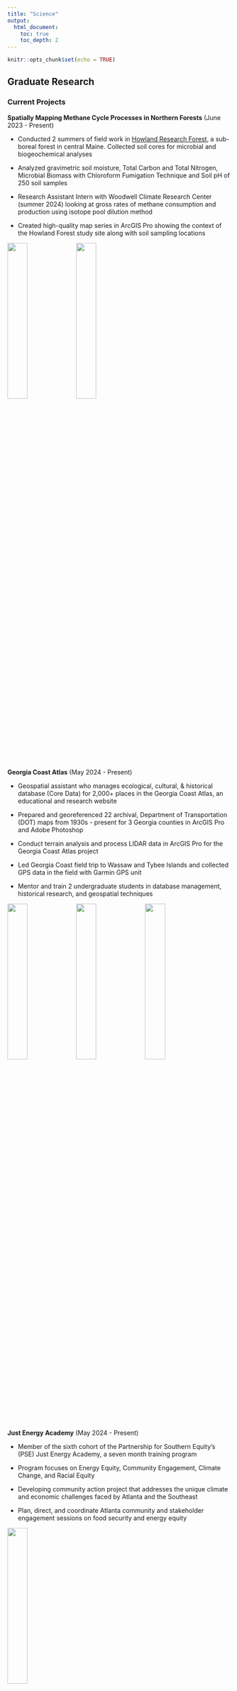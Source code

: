 ---
title: "Science"
output: 
  html_document:
    toc: true
    toc_depth: 2
---

```{r setup, include=FALSE}
knitr::opts_chunk$set(echo = TRUE)
```

## Graduate Research {.tabset .tabset-fade .tabset-pills}

### Current Projects

**Spatially Mapping Methane Cycle Processes in Northern Forests** (June 2023 - Present)

* Conducted 2 summers of field work in [Howland Research Forest](https://www.woodwellclimate.org/project/methane-cycling-in-northern-forests/year-1/), a sub-boreal forest in central Maine. Collected soil cores for microbial and biogeochemical analyses

* Analyzed gravimetric soil moisture, Total Carbon and Total Nitrogen, Microbial Biomass with Chloroform Fumigation Technique and Soil pH of 250 soil samples

* Research Assistant Intern with Woodwell Climate Research Center (summer 2024) looking at gross rates of methane consumption and production using isotope pool dilution method

* Created high-quality map series in ArcGIS Pro showing the context of the Howland Forest study site along with soil sampling locations

![](C:/Users/dkahn/OneDrive/Desktop/emory 2023/Emory MS in ENVS Thesis 23-25/website/home3/pictures/Howland Forest - Dana Kahn (4).jpg){width=30%}
![](C:/Users/dkahn/OneDrive/Desktop/emory 2023/Emory MS in ENVS Thesis 23-25/website/home3/pictures/Howland Forest - Dana Kahn (3).jpg){width=30%}

**Georgia Coast Atlas** (May 2024 - Present)

* Geospatial assistant who manages ecological, cultural, & historical database (Core Data) for 2,000+ places in the Georgia Coast Atlas, an educational and research website 

* Prepared and georeferenced 22 archival, Department of Transportation (DOT) maps from 1930s - present for 3 Georgia counties in ArcGIS Pro and Adobe Photoshop

* Conduct terrain analysis and process LIDAR data in ArcGIS Pro for the Georgia Coast Atlas project

* Led Georgia Coast field trip to Wassaw and Tybee Islands and collected GPS data in the field with Garmin GPS unit

* Mentor and train 2 undergraduate students in database management, historical research, and geospatial techniques

![](C:/Users/dkahn/OneDrive/Desktop/emory 2023/Emory MS in ENVS Thesis 23-25/website/home3/pictures/ChathamAve1.jpg){width=30%}
![](C:/Users/dkahn/OneDrive/Desktop/emory 2023/Emory MS in ENVS Thesis 23-25/website/home3/pictures/WassawDune3.jpg){width=30%}
![](C:/Users/dkahn/OneDrive/Desktop/emory 2023/Emory MS in ENVS Thesis 23-25/website/home3/pictures/HistoricTybeeIslandLightStation3.jpg){width=30%}

**Just Energy Academy** (May 2024 - Present)

* Member of the sixth cohort of the Partnership for Southern Equity's (PSE) Just Energy Academy, a seven month training program

* Program focuses on Energy Equity, Community Engagement, Climate Change, and Racial Equity

* Developing community action project that addresses the unique climate and economic challenges faced by Atlanta and the Southeast

* Plan, direct, and coordinate Atlanta community and stakeholder engagement sessions on food security and energy equity

![](C:/Users/dkahn/OneDrive/Desktop/emory 2023/Emory MS in ENVS Thesis 23-25/website/home3/pictures/JEA_group.png){width=30%}


### Past Projects

**Curating collections at the [Tellus Science Museum](https://tellusmuseum.org/collection/)** (May 2023 - August 2023)

* Organized, cataloged, and photographed 1500+ specimens and identified Mazon Creek, IL fossil invertebrates

* Collaborated with curator to identify 2000 new acquisitions and designated permanent and non-permanent fossils within Tellus' growing natural history collection

![](C:/Users/dkahn/OneDrive/Desktop/emory 2023/Emory MS in ENVS Thesis 23-25/website/home3/pictures/Dana_tellus.jpg){width=70%}


### Honors
* 2025 Recipient of Darahyl Dennis Scholarship with the Georgia Brownfield Association (GBA)

* 2024 Recipient of Georgia Association of Environmental Professionals (GAEP) Scholarship

* UNFCCC COP29 Student Delegate and Observer in Baku, Azerbaijan in November 2024

* *Honorable Mention,* National Science Foundation (NSF) Graduate Research Fellowship Program (GRFP)

* [2024 Recipient](https://aeefoundation.org/2024-scholarship-recipients/) of the Foundation of the Association of Energy Engineers (AEE) Al Thumann Scholarship (recognized as one of the top three applicants)

* Recipient of Youth Sustainable Development Conference scholarship and Case Study Delegate in Rabat, Morocco (July 3-4, 2024)

* Lester Travel Grant ($1600), Emory University Department of Environmental Sciences

* Lester Research Grant ($7000), Emory University Department of Environmental Sciences

* C2C Fellows Sustainability Leader, Bard Center for Environmental Policy

* Laney Graduate School Tuition Scholarship (2023-2025)

![](C:/Users/dkahn/OneDrive/Desktop/emory 2023/Emory MS in ENVS Thesis 23-25/website/home3/pictures/Howland Forest - Dana Kahn (2).jpg){width=30%}
![](C:/Users/dkahn/OneDrive/Desktop/emory 2023/Emory MS in ENVS Thesis 23-25/website/home3/pictures/YSDN.jpg){width=30%}
![](C:/Users/dkahn/OneDrive/Desktop/emory 2023/Emory MS in ENVS Thesis 23-25/website/home3/pictures/JennyandDana.jpg){width=30%}

### Outreach

#### Media
* Poster Presentation at American Geophysical Union Conference, Washington, D.C. (December 2024)
![](C:/Users/dkahn/OneDrive/Desktop/emory 2023/Emory MS in ENVS Thesis 23-25/website/home3/pictures/Dana_presenting_at_AGU_Dec24.jpg){width=40%}

* Exhibit & Side-Event at United Nations Framework Convention on Climate Change (UNFCCC) COP29 in Baku, Azerbaijan (November 2024)

![](C:/Users/dkahn/OneDrive/Desktop/emory 2023/Emory MS in ENVS Thesis 23-25/website/home3/pictures/COPExhibit.jpg){width=30%}
![](C:/Users/dkahn/OneDrive/Desktop/emory 2023/Emory MS in ENVS Thesis 23-25/website/home3/pictures/COP29Group.jpg){width=30%}

* [African Youth Leaders Mobilize for Climate Action](https://climatetalks.emory.edu/blog/african-youth-leaders-mobilize-climate-action), Emory Climate Talks Blog (August 2024)

* Poster Presentation at Southeastern Biogeochemistry Symposium, Georgia State University (April 2023)
![](C:/Users/dkahn/OneDrive/Desktop/emory 2023/Emory MS in ENVS Thesis 23-25/website/home3/pictures/Dana_SBS_poster.jpg){width=40%}

* [Restoring Earth through Science and Songs](https://climatetalks.emory.edu/blog/restoring-earth-through-science-and-songs), Emory Climate Talks Blog (August 2023)

#### Professional Associations

Esri's Young Professional Network, American Geophysical Union (AGU), Graduate Women in Science (GWIS), Soil Science Society of America (SSSA), Solid Waste Association of America (SWANA), Association of Energy Engineers (AEE) Society for the Preservation of Natural History Collections (SPNHC)

#### Volunteering

* Environmental Education Grant Reviewer, US Environmental Protection Agency (EPA)

* Guest Services Volunteer, Ronald McDonald House (RMH) Charities of Atlanta

* QuestCompanions Mentoring Program Director (2024 - Present)

* QuestBridge Mentor for Emory students (2023-2024)

## Undergraduate Research {.tabset .tabset-fade .tabset-pills}

### Past Projects

**Soil heterogeneity on overall greenhouse gas fluxes with oxygen optodes** associated with the Emory Biogeochemistry Lab

* Created oxygen optodes and assisted post-doc with biogeochemical research projects

**The Field Guide to the Gardens at the Shedd Aquarium**

* Created the first field guide to the Shedd Aquarium gardens consisting of a 70-document that describes the Migratory Bird Garden and the garden's history through interviews with staff members

Sample pages from field guide:

![](C:/Users/dkahn/OneDrive/Desktop/emory 2023/Emory MS in ENVS Thesis 23-25/website/home3/pictures/field_guide.jpeg){width=60%}

![](C:/Users/dkahn/OneDrive/Desktop/emory 2023/Emory MS in ENVS Thesis 23-25/website/home3/pictures/field_guide2.jpeg){width=40%}
![](C:/Users/dkahn/OneDrive/Desktop/emory 2023/Emory MS in ENVS Thesis 23-25/website/home3/pictures/field_guide3.jpeg){width=40%}

**Sustainability Club Toolkit and Library**

* Designed a "How to make a sustainability club" guide with a digital library and curriculum resources tagged with Project Drawdown solutions and UN Sustainable Development Goals (SDGs)

**Founder of Climate Reality Project: Emory University Chapter and Emory Climate Coalition**

* Trained climate leader from the Climate Reality Project's Conference in Atlanta (May 2019)

* Founded the Emory Climate Coalition, a group effort to join three environmental organizations on Emory's campus

* Hosted Emory Climate Strikes and performed original, environmental advocacy songs as the featured musician during these strikes


**Characterizing the electromagnetic and hydraulic properties of soil**

* University of Southern California National Science Foundation Research Experience for Undergrads (NSF REU) internship

* Conducted environmental monitoring field work at the Institute of Ecosystem Studies and installed soil senor network to collect temperature, matric potential, and dielectric constant of organic soil

![](C:/Users/dkahn/OneDrive/Desktop/emory 2023/Emory MS in ENVS Thesis 23-25/website/home3/pictures/usc.jpeg){width=40%}
![](C:/Users/dkahn/OneDrive/Desktop/emory 2023/Emory MS in ENVS Thesis 23-25/website/home3/pictures/usc2.jpeg){width=40%}

***

### Honors

* Enchanted Wings Scholarship, Alpha Nu Chapter of Theta Nu Xi Multicultural Sorority Inc.

* Ceres Global Scholarship Winner

* Da Vinci Talks Finalist with IDEAS (Interdisciplinary Exploration and Scholarship) Week

* Department of Environmental Sciences Green Career Internship Fund Award ($5000)

* QuestBridge Scholar

***

### Publications

1. D. Kahn, “Restoring Earth through Science and Songs,” 15-Aug -2023. Emory Climate Talks. https://climatetalks.emory.edu/index.php/blog/restoring-earth-through-science-and-songs.

2. Akbar, R.; Silva, A.; Chen, R. H.; Golestani, N.; Bakian-Dogaheh, K.; Kannan, A.; Kahn, D.; Moghaddam, M.; Entekhabi,D., “Recent Progress and Development in Energy Efficient and Smart in situ Wireless Sensor Networks: SoilSCAPE,”
vol. 2019, 2019. [Abstract](https://ui.adsabs.harvard.edu/abs/2019AGUFMIN23C..20A/abstract).

3. D. Kahn, “Encouraging Women in Science Programs: An Intern’s Perspective,” 30-Mar -2019. OSF. https://osf.io/q8cnz.

4. Mayer P.; Hodge K.; Kahn D.; Best M.; Dryer Y.; Pritza M.; Nelson J.; Wittry J. 2018 “Interns and Volunteers Crucial in
Curating and Digitizing Fossil Invertebrates in the Field Museum’s Fast Growing Mazon Creek Collection,” Biodiversity Information Science and Standards 2: e25942. https://doi.org/10.3897/biss.2.25942.


***

### Outreach

#### Volunteering

* Food Justice & Sustainability Volunteer in Chattanooga, TN with Volunteer Emory

* Select Organized Litter Obliterator, Forest Preserves of Cook County, IL

* Math and Reading Tutor, Mind Bubble

***